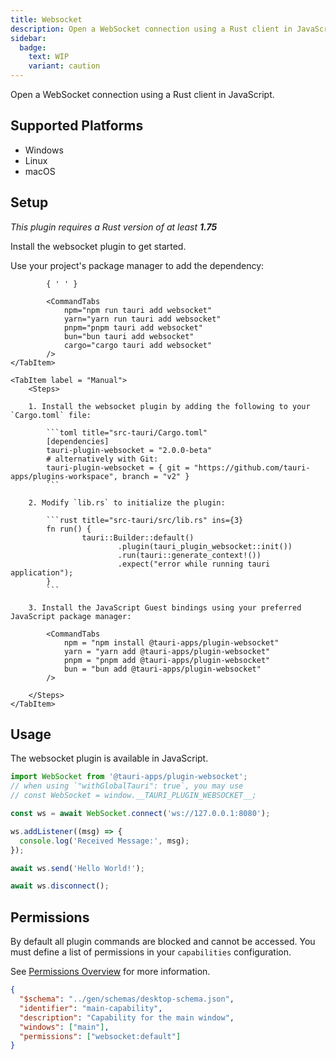```yaml
---
title: Websocket
description: Open a WebSocket connection using a Rust client in JavaScript.
sidebar:
  badge:
    text: WIP
    variant: caution
---
```



<PluginLinks plugin="websocket" />

Open a WebSocket connection using a Rust client in JavaScript.

## Supported Platforms

- Windows
- Linux
- macOS

## Setup

_This plugin requires a Rust version of at least **1.75**_

Install the websocket plugin to get started.

<Tabs>
	<TabItem label="Automatic" >
		Use your project's package manager to add the dependency:

    		{ ' ' }

    		<CommandTabs
                npm="npm run tauri add websocket"
                yarn="yarn run tauri add websocket"
                pnpm="pnpm tauri add websocket"
                bun="bun tauri add websocket"
                cargo="cargo tauri add websocket"
    		/>
    </TabItem>

    <TabItem label = "Manual">
    	<Steps>

    	1. Install the websocket plugin by adding the following to your `Cargo.toml` file:

    		```toml title="src-tauri/Cargo.toml"
    		[dependencies]
    		tauri-plugin-websocket = "2.0.0-beta"
    		# alternatively with Git:
    		tauri-plugin-websocket = { git = "https://github.com/tauri-apps/plugins-workspace", branch = "v2" }
    		```

    	2. Modify `lib.rs` to initialize the plugin:

    		```rust title="src-tauri/src/lib.rs" ins={3}
    		fn run() {
    				tauri::Builder::default()
    						.plugin(tauri_plugin_websocket::init())
    						.run(tauri::generate_context!())
    						.expect("error while running tauri application");
    		}
    		```

    	3. Install the JavaScript Guest bindings using your preferred JavaScript package manager:

    		<CommandTabs
                npm = "npm install @tauri-apps/plugin-websocket"
                yarn = "yarn add @tauri-apps/plugin-websocket"
                pnpm = "pnpm add @tauri-apps/plugin-websocket"
                bun = "bun add @tauri-apps/plugin-websocket"
    		/>

    	</Steps>
    </TabItem>

</Tabs>

## Usage

The websocket plugin is available in JavaScript.

```javascript
import WebSocket from '@tauri-apps/plugin-websocket';
// when using `"withGlobalTauri": true`, you may use
// const WebSocket = window.__TAURI_PLUGIN_WEBSOCKET__;

const ws = await WebSocket.connect('ws://127.0.0.1:8080');

ws.addListener((msg) => {
  console.log('Received Message:', msg);
});

await ws.send('Hello World!');

await ws.disconnect();
```

## Permissions

By default all plugin commands are blocked and cannot be accessed. You must define a list of permissions in your `capabilities` configuration.

See [Permissions Overview](/security/permissions/) for more information.

```json title="src-tauri/capabilities/main.json" ins={6}
{
  "$schema": "../gen/schemas/desktop-schema.json",
  "identifier": "main-capability",
  "description": "Capability for the main window",
  "windows": ["main"],
  "permissions": ["websocket:default"]
}
```

<PluginPermissions plugin="websocket" />
